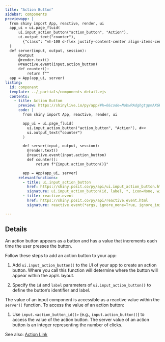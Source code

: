 ```yaml
---
title: "Action Button"
sidebar: components 
previewapp: |
  from shiny import App, reactive, render, ui
  app_ui = ui.page_fluid(
      ui.input_action_button("action_button", "Action"), 
      ui.output_text("counter"),
        {"class": "vh-100 d-flex justify-content-center align-items-center px-4"}
  )
  def server(input, output, session):
      @output
      @render.text()
      @reactive.event(input.action_button)
      def counter():
          return f""
  app = App(app_ui, server)
listing:
  id: component
  template: ../_partials/components-detail.ejs
  contents:
    - title: Action Button
      preview: https://shinylive.io/py/app/#h=0&code=NobwRAdghgtgpmAXGKAHVA6VBPMAaMAYwHsIAXOcpMAMwCdiYACAZwAsBLCbJjmVYnTJMAgujxM6cKITIcAbnAlSIAEzh0JAVw4AdCPrSoA+jqYBeJjqxQA5nGM0ANjtUAKfUy9WOGLqi0yYxk5UmMAI0CyUg8UWQ4wyLJog3wmXTAReNIMgEoJAGIAHiLPb2tiQICgigAPMliSLXINPP1c-X11GlYNRTo3f0CJSrJqiRY4FhYEiFzEMq8AAVHqxaYllXU6DDqGjohvDakQhTgMOEVyQYhqjFPEqNIDo+6mJpaB+fWjqTItOiHGgZEBDMj3bIQCJPCBuXIAXwynWg6AsonQbiMpg4Ez6GlyYHhAF0gA
      code: |
        from shiny import App, reactive, render, ui

        app_ui = ui.page_fluid(
          ui.input_action_button("action_button", "Action"), #<<
          ui.output_text("counter")
        )

        def server(input, output, session):
          @render.text()
          @reactive.event(input.action_button)
          def counter():
              return f"{input.action_button()}"

        app = App(app_ui, server)
      relevantfunctions:
        - title: ui.input_action_button
          href: https://shiny.posit.co/py/api/ui.input_action_button.html
          signature: ui.input_action_button(id, label, *, icon=None, width=None, **kwargs)
        - title: reactive.event
          href: https://shiny.posit.co/py/api/reactive.event.html
          signature: reactive.event(*args, ignore_none=True, ignore_init=False)

---
```


:::{#component}
:::

## Details

An action button appears as a button and has a value that increments each time the user presses the button. 

Follow these steps to add an action button to your app:

  1. Add `ui.input_action_button()` to the UI of your app to create an action button. Where you call this function will determine where the button will appear within the app's layout.
  
  2. Specify the `id` and `label` parameters of `ui.input_action_button()` to define the button's identifier and label. 
  
The value of an input component is accessible as a reactive value within the `server()` function. To access the value of an action button:

  1. Use `input.<action_button_id()>` (e.g., `input.action_button()`) to access the value of the action button. The server value of an action button is an integer representing the number of clicks.  
  
See also: [Action Link](action-link.qmd)